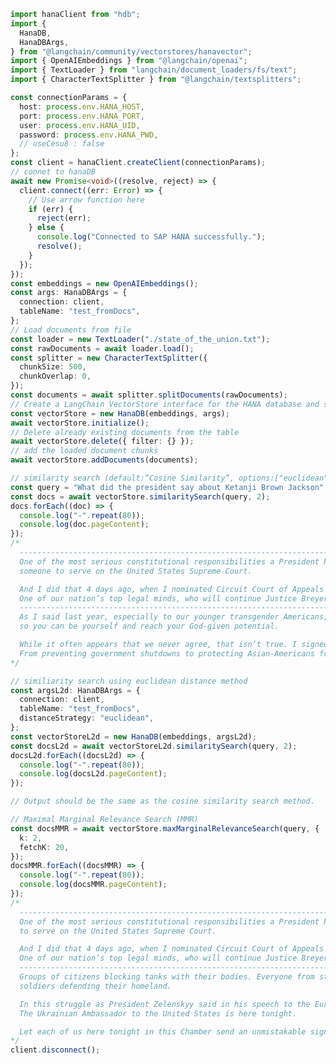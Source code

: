 ```typescript
import hanaClient from "hdb";
import {
  HanaDB,
  HanaDBArgs,
} from "@langchain/community/vectorstores/hanavector";
import { OpenAIEmbeddings } from "@langchain/openai";
import { TextLoader } from "langchain/document_loaders/fs/text";
import { CharacterTextSplitter } from "@langchain/textsplitters";

const connectionParams = {
  host: process.env.HANA_HOST,
  port: process.env.HANA_PORT,
  user: process.env.HANA_UID,
  password: process.env.HANA_PWD,
  // useCesu8 : false
};
const client = hanaClient.createClient(connectionParams);
// connet to hanaDB
await new Promise<void>((resolve, reject) => {
  client.connect((err: Error) => {
    // Use arrow function here
    if (err) {
      reject(err);
    } else {
      console.log("Connected to SAP HANA successfully.");
      resolve();
    }
  });
});
const embeddings = new OpenAIEmbeddings();
const args: HanaDBArgs = {
  connection: client,
  tableName: "test_fromDocs",
};
// Load documents from file
const loader = new TextLoader("./state_of_the_union.txt");
const rawDocuments = await loader.load();
const splitter = new CharacterTextSplitter({
  chunkSize: 500,
  chunkOverlap: 0,
});
const documents = await splitter.splitDocuments(rawDocuments);
// Create a LangChain VectorStore interface for the HANA database and specify the table (collection) to use in args.
const vectorStore = new HanaDB(embeddings, args);
await vectorStore.initialize();
// Delete already existing documents from the table
await vectorStore.delete({ filter: {} });
// add the loaded document chunks
await vectorStore.addDocuments(documents);

// similarity search (default:“Cosine Similarity”, options:["euclidean", "cosine"])
const query = "What did the president say about Ketanji Brown Jackson";
const docs = await vectorStore.similaritySearch(query, 2);
docs.forEach((doc) => {
  console.log("-".repeat(80));
  console.log(doc.pageContent);
});
/*
  --------------------------------------------------------------------------------
  One of the most serious constitutional responsibilities a President has is nominating 
  someone to serve on the United States Supreme Court. 

  And I did that 4 days ago, when I nominated Circuit Court of Appeals Judge Ketanji Brown Jackson. 
  One of our nation’s top legal minds, who will continue Justice Breyer’s legacy of excellence.
  --------------------------------------------------------------------------------
  As I said last year, especially to our younger transgender Americans, I will always have your back as your President, 
  so you can be yourself and reach your God-given potential. 

  While it often appears that we never agree, that isn’t true. I signed 80 bipartisan bills into law last year. 
  From preventing government shutdowns to protecting Asian-Americans from still-too-common hate crimes to reforming military justice
*/

// similiarity search using euclidean distance method
const argsL2d: HanaDBArgs = {
  connection: client,
  tableName: "test_fromDocs",
  distanceStrategy: "euclidean",
};
const vectorStoreL2d = new HanaDB(embeddings, argsL2d);
const docsL2d = await vectorStoreL2d.similaritySearch(query, 2);
docsL2d.forEach((docsL2d) => {
  console.log("-".repeat(80));
  console.log(docsL2d.pageContent);
});

// Output should be the same as the cosine similarity search method.

// Maximal Marginal Relevance Search (MMR)
const docsMMR = await vectorStore.maxMarginalRelevanceSearch(query, {
  k: 2,
  fetchK: 20,
});
docsMMR.forEach((docsMMR) => {
  console.log("-".repeat(80));
  console.log(docsMMR.pageContent);
});
/*
  --------------------------------------------------------------------------------
  One of the most serious constitutional responsibilities a President has is nominating someone 
  to serve on the United States Supreme Court. 

  And I did that 4 days ago, when I nominated Circuit Court of Appeals Judge Ketanji Brown Jackson. 
  One of our nation’s top legal minds, who will continue Justice Breyer’s legacy of excellence.
  --------------------------------------------------------------------------------
  Groups of citizens blocking tanks with their bodies. Everyone from students to retirees teachers turned 
  soldiers defending their homeland. 

  In this struggle as President Zelenskyy said in his speech to the European Parliament “Light will win over darkness.” 
  The Ukrainian Ambassador to the United States is here tonight. 

  Let each of us here tonight in this Chamber send an unmistakable signal to Ukraine and to the world.
*/
client.disconnect();
```
